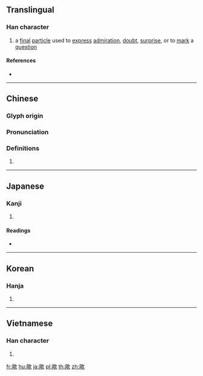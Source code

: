 {{also|欤}}
==Translingual==

===Han character===
{{Han char|rn=76|rad=欠|as=14|sn=18|four=77882|canj=HCNO|ids=⿰與欠}}

# a [[final]] [[particle]] used to [[express]] [[admiration]], [[doubt]], [[surprise]], or to [[mark]] a [[question]]

====References====
* {{Han ref|kx=0573.010|dkj=16226|hdz=32152.100|uh=6B5F|ud=27487|bh=C26A|bd=49770}}

----

==Chinese==
{{zh-forms|s=欤}}

===Glyph origin===
{{Han etym}}

===Pronunciation===
{{zh-pron
|m=yú
|c=jyu4
|mn=û
|mc=y
|oc=y
|ma=
|cat=part
}}

===Definitions===
{{zh-hanzi}}

# {{rfdef|lang=zh}}

----

==Japanese==

===Kanji===
{{ja-kanji|grade=|rs=欠14|style=ky|shin=欤}}

# {{defn|lang=ja|sort=欠14}}

====Readings====
* {{ja-readings|on=[[よ]] (yo)|kun=[[か]] (ka), [[や]] (ya)}}

----

==Korean==

===Hanja===
{{ko-hanja|hangeul=여|eumhun=|rv=yeo|mr=yŏ|y=ye}}

# {{defn|lang=ko|sort=欠14}}

----

==Vietnamese==

===Han character===
{{vi-readings|rs=欠14| hanviet = ru}}

# {{defn|lang=vi|sort=欠14}}

[[fr:歟]]
[[hu:歟]]
[[ja:歟]]
[[pl:歟]]
[[th:歟]]
[[zh:歟]]